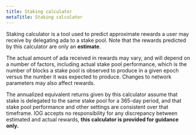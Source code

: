 ```yaml
---
title: Staking calculator
metaTitle: Staking calculator
---
```



Staking calculator is a tool used to predict approximate rewards a user may
receive by delegating ada to a stake pool. Note that the rewards predicted by
this calculator are only an **estimate**.

The actual amount of ada received in rewards may vary, and will depend on a
number of factors, including actual stake pool performance, which is the number
of blocks a stake pool is observed to produce in a given epoch versus the number
it was expected to produce. Changes to network parameters may also affect
rewards.

The annualized equivalent returns given by this calculator assume that stake is
delegated to the same stake pool for a 365-day period, and that stake pool
performance and other settings are consistent over that timeframe. IOG accepts
no responsibility for any discrepancy between estimated and actual rewards,
**this calculator is provided for guidance only.**

<StakingCalculator />

